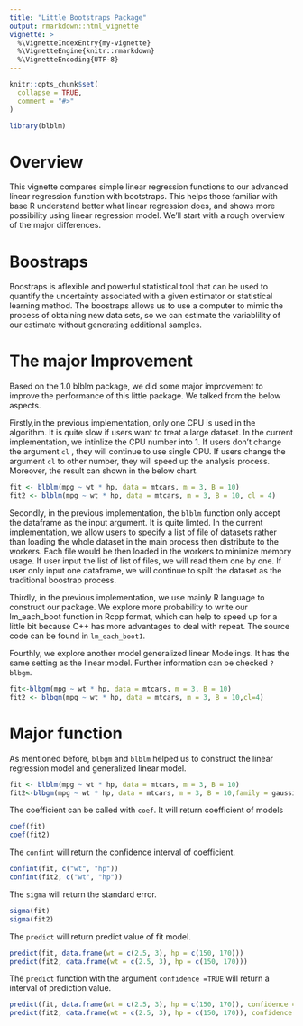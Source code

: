 ```yaml
---
title: "Little Bootstraps Package"
output: rmarkdown::html_vignette
vignette: >
  %\VignetteIndexEntry{my-vignette}
  %\VignetteEngine{knitr::rmarkdown}
  %\VignetteEncoding{UTF-8}
---
```


```r
knitr::opts_chunk$set(
  collapse = TRUE,
  comment = "#>"
)
```

```r
library(blblm)
```

# Overview

This vignette compares simple linear regression functions to our advanced linear regression function with bootstraps. This helps those familiar with base R understand better what linear regression does, and shows more possibility using linear regression model. We’ll start with a rough overview of the major differences.

# Boostraps

Boostraps is aflexible and powerful statistical tool that can be used to quantify the uncertainty associated with a given estimator or statistical learning method. The boostraps allows us to use a computer to mimic the process of obtaining new data sets, so we can estimate the variablility of our estimate without generating additional samples. 

# The major Improvement

Based on the 1.0 blblm package, we did some major improvement to improve the performance of this little package. We talked from the below aspects.

Firstly,in the previous implementation, only one CPU is used in the algorithm. It is quite slow if users want to treat a large dataset. In the current implementation, we intinlize the CPU number into 1. If users don't change the argument `cl` , they will continue to use single CPU. If users change the argument `cl` to other number, they will speed up the analysis process. Moreover, the result can shown in the below chart.

```r
fit <- blblm(mpg ~ wt * hp, data = mtcars, m = 3, B = 10)
fit2 <- blblm(mpg ~ wt * hp, data = mtcars, m = 3, B = 10, cl = 4)
```

Secondly, in the previous implementation, the `blblm` function only accept the dataframe as the input argument. It is quite limted. In the current implementation, we allow users to specify a list of file of datasets rather than loading the whole dataset in the main process then distribute to the workers. Each file would be then loaded in the workers to minimize memory usage. If user input the list of list of files, we will read them one by one. If user only input one dataframe, we will continue to spilt the dataset as the traditional boostrap process. 

Thirdly, in the previous implementation, we use mainly R language to construct our package. We explore more probability to write our lm_each_boot function in Rcpp format, which can help to speed up for a little bit because C++ has more advantages to deal with repeat. The source code can be found in `lm_each_boot1`. 

Fourthly, we explore another model generalized linear Modelings. It has the same setting as the linear model. Further information can be checked `?blbgm`. 

```r
fit<-blbgm(mpg ~ wt * hp, data = mtcars, m = 3, B = 10)
fit2 <- blbgm(mpg ~ wt * hp, data = mtcars, m = 3, B = 10,cl=4)
```


# Major function

As mentioned before, `blbgm` and `blblm` helped us to construct the linear regression model and generalized linear model.

```r
fit <- blblm(mpg ~ wt * hp, data = mtcars, m = 3, B = 10)
fit2<-blbgm(mpg ~ wt * hp, data = mtcars, m = 3, B = 10,family = gaussian)
```

The coefficient can be called with `coef`. It will return coefficient of models

```r
coef(fit)
coef(fit2)
```


The `confint` will return the confidence interval of coefficient.

```r
confint(fit, c("wt", "hp"))
confint(fit2, c("wt", "hp"))
```

The `sigma` will return the standard error. 

```r
sigma(fit)
sigma(fit2)
```

The `predict` will return predict value of fit model. 

```r
predict(fit, data.frame(wt = c(2.5, 3), hp = c(150, 170)))
predict(fit2, data.frame(wt = c(2.5, 3), hp = c(150, 170)))
```

The `predict` function with the argument `confidence =TRUE` will return a interval of prediction value. 

```r
predict(fit, data.frame(wt = c(2.5, 3), hp = c(150, 170)), confidence = TRUE)
predict(fit2, data.frame(wt = c(2.5, 3), hp = c(150, 170)), confidence = TRUE)
```

